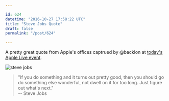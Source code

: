 ```yaml
---

id: 624
datetime: "2016-10-27 17:58:22 UTC"
title: "Steve Jobs Quote"
draft: false
permalink: "/post/624"

---
```


A pretty great quote from Apple's offices captrued by @backlon at [today's Apple Live event](https://live.theverge.com/apple-new-macs-event-macbook-pro-live-blog/#/entry/88729/9000).

![steve jobs](https://syllabus.vox-cdn.com/uploads/photo/image/24979/IMG_20161027_091205.jpg)

 > "If you do something and it turns out pretty good, then you should go do something else wonderful, not dwell on it for too long. Just figure out what's next."  
 > -- Steve Jobs


